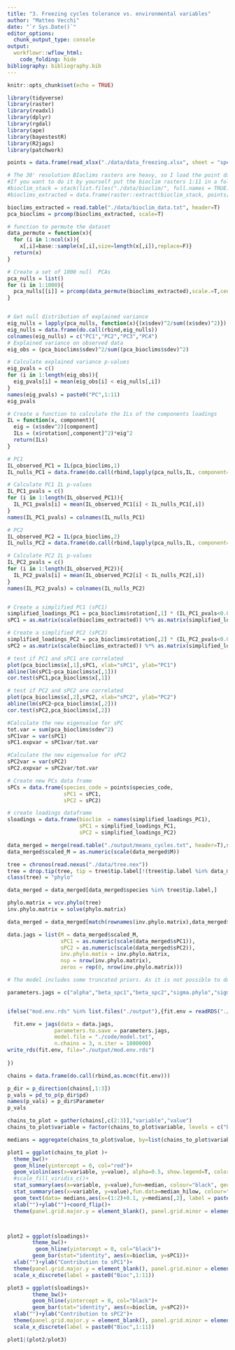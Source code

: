 ```yaml
---
title: "3. Freezing cycles tolerance vs. environmental variables"
author: "Matteo Vecchi"
date: "`r Sys.Date()`"
editor_options:
  chunk_output_type: console
output: 
  workflowr::wflow_html:
    code_folding: hide 
bibliography: bibliography.bib
---
```


```r
knitr::opts_chunk$set(echo = TRUE)
```

```r
library(tidyverse)
library(raster)
library(readxl)
library(dplyr)
library(rgdal)
library(ape)
library(bayestestR)
library(R2jags)
library(patchwork)
```

```r
points = data.frame(read_xlsx("./data/data_freezing.xlsx", sheet = "species_data"))[,1:3]
```


```r
# The 30' resolution BIoclims rasters are heavy, so I load the point data extracted previously.
#If you want to do it by yourself put the bioclim rasters 1:11 in a folder in the data folder and run the following code
#bioclim_stack = stack(list.files("./data/bioclim/", full.names = TRUE))
#bioclims_extracted = data.frame(raster::extract(bioclim_stack, points[,3:2]))

bioclims_extracted = read.table("./data/bioclim_data.txt", header=T)
pca_bioclims = prcomp(bioclims_extracted, scale=T)
```

```r
# function to permute the dataset
data_permute = function(x){
  for (i in 1:ncol(x)){
    x[,i]=base::sample(x[,i],size=length(x[,i]),replace=F)}
  return(x)
}

# Create a set of 1000 null  PCAs
pca_nulls = list()
for (i in 1:1000){
  pca_nulls[[i]] = prcomp(data_permute(bioclims_extracted),scale.=T,center=T)
}


# Get null distribution of explained variance
eig_nulls = lapply(pca_nulls, function(x){(x$sdev)^2/sum((x$sdev)^2)})
eig_nulls = data.frame(do.call(rbind,eig_nulls))
colnames(eig_nulls) = c("PC1","PC2","PC3","PC4")
# Explained variance on observed data
eig_obs = (pca_bioclims$sdev)^2/sum((pca_bioclims$sdev)^2)

# Calculate explained variance p-values
eig_pvals = c()
for (i in 1:length(eig_obs)){
  eig_pvals[i] = mean(eig_obs[i] < eig_nulls[,i])
}
names(eig_pvals) = paste0("PC",1:11)
eig_pvals

# Create a function to calculate the ILs of the components loadings
IL = function(x, component){
  eig = (x$sdev^2)[component]
  ILs = (x$rotation[,component]^2)*eig^2 
  return(ILs)
}

# PC1
IL_observed_PC1 = IL(pca_bioclims,1)
IL_nulls_PC1 = data.frame(do.call(rbind,lapply(pca_nulls,IL, component=1)))

# Calculate PC1 IL p-values
IL_PC1_pvals = c()
for (i in 1:length(IL_observed_PC1)){
  IL_PC1_pvals[i] = mean(IL_observed_PC1[i] < IL_nulls_PC1[,i])
}
names(IL_PC1_pvals) = colnames(IL_nulls_PC1) 

# PC2
IL_observed_PC2 = IL(pca_bioclims,2)
IL_nulls_PC2 = data.frame(do.call(rbind,lapply(pca_nulls,IL, component=2)))

# Calculate PC2 IL p-values
IL_PC2_pvals = c()
for (i in 1:length(IL_observed_PC2)){
  IL_PC2_pvals[i] = mean(IL_observed_PC2[i] < IL_nulls_PC2[,i])
}
names(IL_PC2_pvals) = colnames(IL_nulls_PC2) 


# Create a simplified PC1 (sPC1)
simplified_loadings_PC1 = pca_bioclims$rotation[,1] * (IL_PC1_pvals<0.05)
sPC1 = as.matrix(scale(bioclims_extracted)) %*% as.matrix(simplified_loadings_PC1)

# Create a simplified PC2 (sPC2)
simplified_loadings_PC2 = pca_bioclims$rotation[,2] * (IL_PC2_pvals<0.05)
sPC2 = as.matrix(scale(bioclims_extracted)) %*% as.matrix(simplified_loadings_PC2)

# test if PC1 and sPC1 are correlated
plot(pca_bioclims$x[,1],sPC1, xlab="sPC1", ylab="PC1")
abline(lm(sPC1~pca_bioclims$x[,1]))
cor.test(sPC1,pca_bioclims$x[,1]) 

# test if PC2 and sPC2 are correlated
plot(pca_bioclims$x[,2],sPC2, xlab="sPC2", ylab="PC2")
abline(lm(sPC2~pca_bioclims$x[,2]))
cor.test(sPC2,pca_bioclims$x[,2])

#Calculate the new eigenvalue for sPC
tot.var = sum(pca_bioclims$sdev^2)
sPC1var = var(sPC1)
sPC1.expvar = sPC1var/tot.var

#Calculate the new eigenvalue for sPC2
sPC2var = var(sPC2)
sPC2.expvar = sPC2var/tot.var

# Create new PCs data frame
sPCs = data.frame(species_code = points$species_code,
                  sPC1 = sPC1,
                  sPC2 = sPC2)

# create loadings dataframe
sloadings = data.frame(bioclim  = names(simplified_loadings_PC1),
                       sPC1 = simplified_loadings_PC1,
                       sPC2 = simplified_loadings_PC2)


```


```r
data_merged = merge(read.table("./output/means_cycles.txt", header=T),sPCs)
data_merged$scaled_M = as.numeric(scale(data_merged$M))
```

```r
tree = chronos(read.nexus("./data/tree.nex"))
tree = drop.tip(tree, tip = tree$tip.label[!(tree$tip.label %in% data_merged$species)])
class(tree) = "phylo"

data_merged = data_merged[data_merged$species %in% tree$tip.label,]
```

```r

phylo.matrix = vcv.phylo(tree)
inv.phylo.matrix = solve(phylo.matrix)

data_merged = data_merged[match(rownames(inv.phylo.matrix),data_merged$species),]

data.jags = list(M = data_merged$scaled_M,
                 sPC1 = as.numeric(scale(data_merged$sPC1)),
                 sPC2 = as.numeric(scale(data_merged$sPC2)),
                 inv.phylo.matix = inv.phylo.matrix,
                 nsp = nrow(inv.phylo.matrix),
                 zeros = rep(0, nrow(inv.phylo.matrix)))

# The model includes some truncated priors. As it is not possible to do it by specifying the modell as function in R, the moded is loaded as txt file.

parameters.jags = c("alpha","beta_spc1","beta_spc2","sigma.phylo","sigma.res")


ifelse("mod.env.rds" %in% list.files("./output"),{fit.env = readRDS("./output/mod.env.rds")},{

  fit.env = jags(data = data.jags,
               parameters.to.save = parameters.jags,
               model.file = "./code/model.txt",
               n.chains = 3, n.iter = 1000000)
write_rds(fit.env, file="./output/mod.env.rds")
  
})
```


```r
chains = data.frame(do.call(rbind,as.mcmc(fit.env)))

p_dir = p_direction(chains[,1:3])
p_vals = pd_to_p(p_dir$pd)
names(p_vals) = p_dir$Parameter
p_vals
```

```r
chains_to_plot = gather(chains[,c(2:3)],"variable","value")
chains_to_plot$variable = factor(chains_to_plot$variable, levels = c("beta_spc2","beta_spc1"))

medians = aggregate(chains_to_plot$value, by=list(chains_to_plot$variable), FUN = median)

plot1 = ggplot(chains_to_plot )+
  theme_bw()+
  geom_hline(yintercept = 0, col="red")+
  geom_violin(aes(x=variable, y=value), alpha=0.5, show.legend=T, color="NA", fill="lightblue")+
  #scale_fill_viridis_c()+
  stat_summary(aes(x=variable, y=value),fun=median, colour="black", geom="point", size = 3)+
  stat_summary(aes(x=variable, y=value),fun.data=median_hilow, colour="black", geom="linerange")+
  geom_text(data= medians,aes(x=(1:2)+0.1, y=medians[,2], label = paste0("p = ",round(p_vals[3:2],4))))+
  xlab("")+ylab("")+coord_flip()+
  theme(panel.grid.major.y = element_blank(), panel.grid.minor = element_blank(),panel.border =    element_blank())



plot2 = ggplot(sloadings)+
        theme_bw()+
         geom_hline(yintercept = 0, col="black")+
        geom_bar(stat="identity", aes(x=bioclim, y=sPC1))+
  xlab("")+ylab("Contribution to sPC1")+
  theme(panel.grid.major.y = element_blank(), panel.grid.minor = element_blank(),panel.border =    element_blank())+
  scale_x_discrete(label = paste0("Bioc",1:11))

plot3 = ggplot(sloadings)+
        theme_bw()+
        geom_hline(yintercept = 0, col="black")+
        geom_bar(stat="identity", aes(x=bioclim, y=sPC2))+
  xlab("")+ylab("Contribution to sPC2")+
  theme(panel.grid.major.y = element_blank(), panel.grid.minor = element_blank(),panel.border =    element_blank())+
  scale_x_discrete(label = paste0("Bioc",1:11))

plot1|(plot2/plot3)

```

